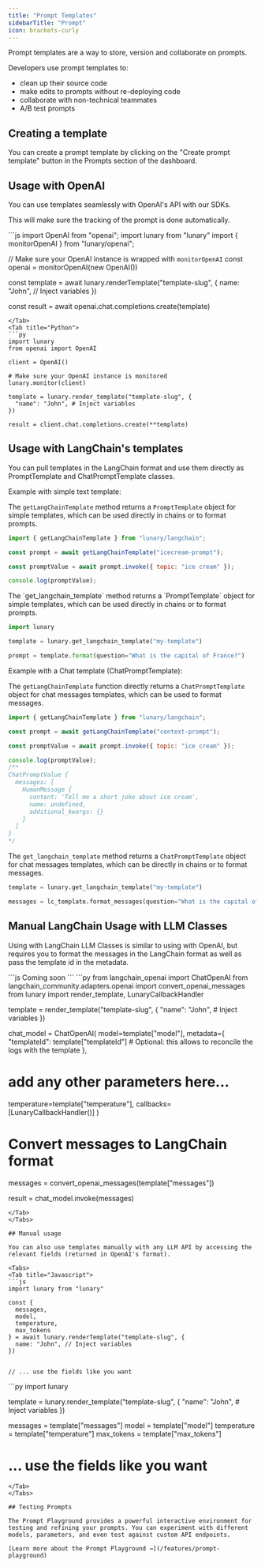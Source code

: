 ```yaml
---
title: "Prompt Templates"
sidebarTitle: "Prompt"
icon: brackets-curly
---
```


Prompt templates are a way to store, version and collaborate on prompts.

Developers use prompt templates to:

- clean up their source code
- make edits to prompts without re-deploying code
- collaborate with non-technical teammates
- A/B test prompts

## Creating a template

You can create a prompt template by clicking on the "Create prompt template" button in the Prompts section of the dashboard.

## Usage with OpenAI

You can use templates seamlessly with OpenAI's API with our SDKs.

This will make sure the tracking of the prompt is done automatically.

<Tabs>
<Tab title="Javascript">
```js
import OpenAI from "openai";
import lunary from "lunary"
import { monitorOpenAI } from "lunary/openai";

// Make sure your OpenAI instance is wrapped with `monitorOpenAI`
const openai = monitorOpenAI(new OpenAI())

const template = await lunary.renderTemplate("template-slug", {
name: "John", // Inject variables
})

const result = await openai.chat.completions.create(template)

````
</Tab>
<Tab title="Python">
```py
import lunary
from openai import OpenAI

client = OpenAI()

# Make sure your OpenAI instance is monitored
lunary.monitor(client)

template = lunary.render_template("template-slug", {
  "name": "John", # Inject variables
})

result = client.chat.completions.create(**template)
````

</Tab>
</Tabs>

## Usage with LangChain's templates

You can pull templates in the LangChain format and use them directly as PromptTemplate and ChatPromptTemplate classes.

Example with simple text template:

<Tabs>
<Tab title="Javascript">

The `getLangChainTemplate` method returns a `PromptTemplate` object for simple templates, which can be used directly in chains or to format prompts.

```js
import { getLangChainTemplate } from "lunary/langchain";

const prompt = await getLangChainTemplate("icecream-prompt");

const promptValue = await prompt.invoke({ topic: "ice cream" });

console.log(promptValue);
```

</Tab>
<Tab title="Python">
The `get_langchain_template` method returns a `PromptTemplate` object for simple templates, which can be used directly in chains or to format prompts.

```py
import lunary

template = lunary.get_langchain_template("my-template")

prompt = template.format(question="What is the capital of France?")
```

</Tab>
</Tabs>

Example with a Chat template (ChatPromptTemplate):

<Tabs>
<Tab title="Javascript">

The `getLangChainTemplate` function directly returns a `ChatPromptTemplate` object for chat messages templates, which can be used to format messages.

```js
import { getLangChainTemplate } from "lunary/langchain";

const prompt = await getLangChainTemplate("context-prompt");

const promptValue = await prompt.invoke({ topic: "ice cream" });

console.log(promptValue);
/**
ChatPromptValue {
  messages: [
    HumanMessage {
      content: 'Tell me a short joke about ice cream',
      name: undefined,
      additional_kwargs: {}
    }
  ]
}
*/
```

</Tab>
<Tab title="Python">

The `get_langchain_template` method returns a `ChatPromptTemplate` object for chat messages templates, which can be directly in chains or to format messages.

```py
template = lunary.get_langchain_template("my-template")

messages = lc_template.format_messages(question="What is the capital of France?")
```

</Tab>
</Tabs>

## Manual LangChain Usage with LLM Classes

Using with LangChain LLM Classes is similar to using with OpenAI, but requires you to format the messages in the LangChain format as well as pass the template id in the metadata.

<Tabs>
<Tab title="Javascript">
```js
Coming soon
```
</Tab>
<Tab title="Python">
```py
from langchain_openai import ChatOpenAI
from langchain_community.adapters.openai import convert_openai_messages
from lunary import render_template, LunaryCallbackHandler

template = render_template("template-slug", {
"name": "John", # Inject variables
})

chat_model = ChatOpenAI(
model=template["model"],
metadata={
"templateId": template["templateId"] # Optional: this allows to reconcile the logs with the template
},

# add any other parameters here...

temperature=template["temperature"],
callbacks=[LunaryCallbackHandler()]
)

# Convert messages to LangChain format

messages = convert_openai_messages(template["messages"])

result = chat_model.invoke(messages)

````
</Tab>
</Tabs>

## Manual usage

You can also use templates manually with any LLM API by accessing the relevant fields (returned in OpenAI's format).

<Tabs>
<Tab title="Javascript">
```js
import lunary from "lunary"

const {
  messages,
  model,
  temperature,
  max_tokens
} = await lunary.renderTemplate("template-slug", {
  name: "John", // Inject variables
})


// ... use the fields like you want

````

</Tab>
<Tab title="Python">
```py
import lunary

template = lunary.render_template("template-slug", {
"name": "John", # Inject variables
})

messages = template["messages"]
model = template["model"]
temperature = template["temperature"]
max_tokens = template["max_tokens"]

# ... use the fields like you want

```
</Tab>
</Tabs>

## Testing Prompts

The Prompt Playground provides a powerful interactive environment for testing and refining your prompts. You can experiment with different models, parameters, and even test against custom API endpoints.

[Learn more about the Prompt Playground →](/features/prompt-playground)
